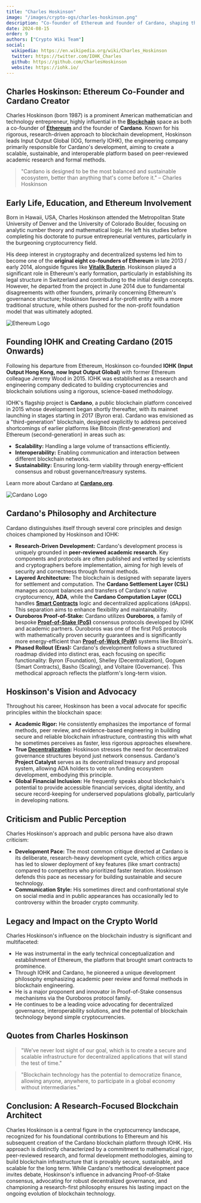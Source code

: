 ```yaml
---
title: "Charles Hoskinson"
image: "/images/crypto-ogs/charles-hoskinson.png"
description: "Co-founder of Ethereum and founder of Cardano, shaping the future of blockchain technology."
date: 2024-08-15
order: 9
authors: ["Crypto Wiki Team"]
social:
  wikipedia: https://en.wikipedia.org/wiki/Charles_Hoskinson
  twitter: https://twitter.com/IOHK_Charles
  github: https://github.com/CharlesHoskinson
  website: https://iohk.io/
---
```


## **Charles Hoskinson: Ethereum Co-Founder and Cardano Creator**

Charles Hoskinson (born 1987) is a prominent American mathematician and technology entrepreneur, highly influential in the **[Blockchain](/posts/what-is-blockchain)** space as both a co-founder of **[Ethereum](/posts/what-is-ethereum)** and the founder of **Cardano**. Known for his rigorous, research-driven approach to blockchain development, Hoskinson leads Input Output Global (IOG, formerly IOHK), the engineering company primarily responsible for Cardano's development, aiming to create a scalable, sustainable, and interoperable platform based on peer-reviewed academic research and formal methods.

> "Cardano is designed to be the most balanced and sustainable ecosystem, better than anything that's come before it." – Charles Hoskinson

## **Early Life, Education, and Ethereum Involvement**

Born in Hawaii, USA, Charles Hoskinson attended the Metropolitan State University of Denver and the University of Colorado Boulder, focusing on analytic number theory and mathematical logic. He left his studies before completing his doctorate to pursue entrepreneurial ventures, particularly in the burgeoning cryptocurrency field.

His deep interest in cryptography and decentralized systems led him to become one of the **original eight co-founders of Ethereum** in late 2013 / early 2014, alongside figures like **[Vitalik Buterin](/crypto-ogs/vitalik-buterin)**. Hoskinson played a significant role in Ethereum's early formation, particularly in establishing its legal structure in Switzerland and contributing to the initial design concepts. However, he departed from the project in June 2014 due to fundamental disagreements with other founders, primarily concerning Ethereum's governance structure; Hoskinson favored a for-profit entity with a more traditional structure, while others pushed for the non-profit foundation model that was ultimately adopted.

![Ethereum Logo](/images/posts/ethereum.jpg)

## **Founding IOHK and Creating Cardano (2015 Onwards)**

Following his departure from Ethereum, Hoskinson co-founded **IOHK (Input Output Hong Kong, now Input Output Global)** with former Ethereum colleague Jeremy Wood in 2015. IOHK was established as a research and engineering company dedicated to building cryptocurrencies and blockchain solutions using a rigorous, science-based methodology.

IOHK's flagship project is **Cardano**, a public blockchain platform conceived in 2015 whose development began shortly thereafter, with its mainnet launching in stages starting in 2017 (Byron era). Cardano was envisioned as a "third-generation" blockchain, designed explicitly to address perceived shortcomings of earlier platforms like Bitcoin (first-generation) and Ethereum (second-generation) in areas such as:

- **Scalability:** Handling a large volume of transactions efficiently.
- **Interoperability:** Enabling communication and interaction between different blockchain networks.
- **Sustainability:** Ensuring long-term viability through energy-efficient consensus and robust governance/treasury systems.

Learn more about Cardano at **[Cardano.org](https://cardano.org/)**.

![Cardano Logo](/images/posts/cardano.png)

## **Cardano's Philosophy and Architecture**

Cardano distinguishes itself through several core principles and design choices championed by Hoskinson and IOHK:

- **Research-Driven Development:** Cardano's development process is uniquely grounded in **peer-reviewed academic research**. Key components and protocols are often published and vetted by scientists and cryptographers before implementation, aiming for high levels of security and correctness through formal methods.
- **Layered Architecture:** The blockchain is designed with separate layers for settlement and computation. The **Cardano Settlement Layer (CSL)** manages account balances and transfers of Cardano's native cryptocurrency, **ADA**, while the **Cardano Computation Layer (CCL)** handles **[Smart Contracts](/posts/smart-contracts-and-industries-beyond-crypto)** logic and decentralized applications (dApps). This separation aims to enhance flexibility and maintainability.
- **Ouroboros Proof-of-Stake:** Cardano utilizes **Ouroboros**, a family of bespoke **[Proof-of-Stake (PoS)](/posts/crypto-staking)** consensus protocols developed by IOHK and academic partners. Ouroboros was one of the first PoS protocols with mathematically proven security guarantees and is significantly more energy-efficient than **[Proof-of-Work (PoW)](/posts/common-crypto-terms)** systems like Bitcoin's.
- **Phased Rollout (Eras):** Cardano's development follows a structured roadmap divided into distinct eras, each focusing on specific functionality: Byron (Foundation), Shelley (Decentralization), Goguen (Smart Contracts), Basho (Scaling), and Voltaire (Governance). This methodical approach reflects the platform's long-term vision.

## **Hoskinson's Vision and Advocacy**

Throughout his career, Hoskinson has been a vocal advocate for specific principles within the blockchain space:

- **Academic Rigor:** He consistently emphasizes the importance of formal methods, peer review, and evidence-based engineering in building secure and reliable blockchain infrastructure, contrasting this with what he sometimes perceives as faster, less rigorous approaches elsewhere.
- **True [Decentralization](/posts/common-crypto-terms):** Hoskinson stresses the need for decentralized governance structures beyond just network consensus. Cardano's **Project Catalyst** serves as its decentralized treasury and proposal system, allowing ADA holders to vote on funding ecosystem development, embodying this principle.
- **Global Financial Inclusion:** He frequently speaks about blockchain's potential to provide accessible financial services, digital identity, and secure record-keeping for underserved populations globally, particularly in developing nations.

## **Criticism and Public Perception**

Charles Hoskinson's approach and public persona have also drawn criticism:

- **Development Pace:** The most common critique directed at Cardano is its deliberate, research-heavy development cycle, which critics argue has led to slower deployment of key features (like smart contracts) compared to competitors who prioritized faster iteration. Hoskinson defends this pace as necessary for building sustainable and secure technology.
- **Communication Style:** His sometimes direct and confrontational style on social media and in public appearances has occasionally led to controversy within the broader crypto community.

## **Legacy and Impact on the Crypto World**

Charles Hoskinson's influence on the blockchain industry is significant and multifaceted:

- He was instrumental in the early technical conceptualization and establishment of Ethereum, the platform that brought smart contracts to prominence.
- Through IOHK and Cardano, he pioneered a unique development philosophy emphasizing academic peer review and formal methods in blockchain engineering.
- He is a major proponent and innovator in Proof-of-Stake consensus mechanisms via the Ouroboros protocol family.
- He continues to be a leading voice advocating for decentralized governance, interoperability solutions, and the potential of blockchain technology beyond simple cryptocurrencies.

## **Quotes from Charles Hoskinson**

> "We’ve never lost sight of our goal, which is to create a secure and scalable infrastructure for decentralized applications that will stand the test of time."

> "Blockchain technology has the potential to democratize finance, allowing anyone, anywhere, to participate in a global economy without intermediaries."

## **Conclusion: A Research-Focused Blockchain Architect**

Charles Hoskinson is a central figure in the cryptocurrency landscape, recognized for his foundational contributions to Ethereum and his subsequent creation of the Cardano blockchain platform through IOHK. His approach is distinctly characterized by a commitment to mathematical rigor, peer-reviewed research, and formal development methodologies, aiming to build blockchain infrastructure that is provably secure, sustainable, and scalable for the long term. While Cardano's methodical development pace invites debate, Hoskinson's influence in advancing Proof-of-Stake consensus, advocating for robust decentralized governance, and championing a research-first philosophy ensures his lasting impact on the ongoing evolution of blockchain technology.
